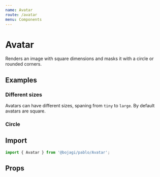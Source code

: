 ```yaml
---
name: Avatar
route: /avatar
menu: Components
---
```



# Avatar

Renders an image with square dimensions and masks it with a circle or rounded corners.

## Examples

### Different sizes

Avatars can have different sizes, spaning from `tiny` to `large`. By default avatars are square.

<Playground>
  <Flex mx={-4}>
    <Avatar
      mx={4}
      size="large"
      src="https://avatars.githubusercontent.com/u/36902682?s=200&v=4"
      variant="square"
    />
    <Avatar
      size="medium"
      mx={4}
      src="https://avatars.githubusercontent.com/u/36902682?s=200&v=4"
      variant="square"
    />
    <Avatar
      size="small"
      mx={4}
      src="https://avatars.githubusercontent.com/u/36902682?s=200&v=4"
      variant="square"
    />
    <Avatar
      size="tiny"
      mx={4}
      src="https://avatars.githubusercontent.com/u/36902682?s=200&v=4"
      variant="square"
    />
  </Flex>
</Playground>

### Circle
<Playground>
  <Avatar
    size="large"
    src="https://avatars.githubusercontent.com/u/36902682?s=200&v=4"
    variant="circle"
  />
</Playground>

## Import

```js
import { Avatar } from '@bojagi/pablo/Avatar';
```

## Props
<Props of={Avatar} />
